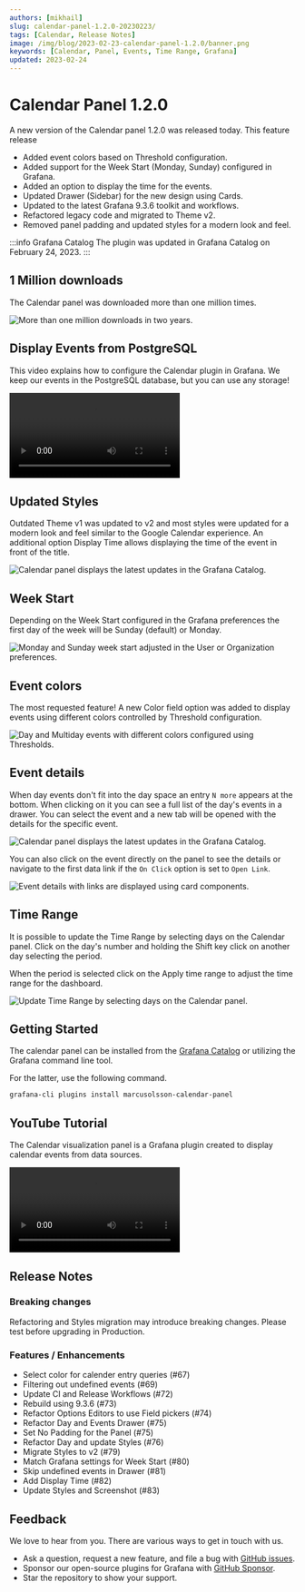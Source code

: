 ```yaml
---
authors: [mikhail]
slug: calendar-panel-1.2.0-20230223/
tags: [Calendar, Release Notes]
image: /img/blog/2023-02-23-calendar-panel-1.2.0/banner.png
keywords: [Calendar, Panel, Events, Time Range, Grafana]
updated: 2023-02-24
---
```



# Calendar Panel 1.2.0

A new version of the Calendar panel 1.2.0 was released today. This feature release

- Added event colors based on Threshold configuration.
- Added support for the Week Start (Monday, Sunday) configured in Grafana.
- Added an option to display the time for the events.
- Updated Drawer (Sidebar) for the new design using Cards.
- Updated to the latest Grafana 9.3.6 toolkit and workflows.
- Refactored legacy code and migrated to Theme v2.
- Removed panel padding and updated styles for a modern look and feel.

:::info Grafana Catalog
The plugin was updated in Grafana Catalog on February 24, 2023.
:::

## 1 Million downloads

The Calendar panel was downloaded more than one million times.

<Image
  title="More than one million downloads in two years."
  src="/img/blog/2023-02-23-calendar-panel-1.2.0/downloads.png"
  lazy={false}
/>

## Display Events from PostgreSQL

This video explains how to configure the Calendar plugin in Grafana. We keep our events in the PostgreSQL database, but you can use any storage!

<Video
  src="https://www.youtube.com/embed/6WGmm5y4fs4"
  title="How to display events from PostgreSQL."
/>

## Updated Styles

Outdated Theme v1 was updated to v2 and most styles were updated for a modern look and feel similar to the Google Calendar experience. An additional option Display Time allows displaying the time of the event in front of the title.

<Image
  title="Calendar panel displays the latest updates in the Grafana Catalog."
  src="/img/blog/2023-02-23-calendar-panel-1.2.0/dashboard.png"
/>

## Week Start

Depending on the Week Start configured in the Grafana preferences the first day of the week will be Sunday (default) or Monday.

<Image
  title="Monday and Sunday week start adjusted in the User or Organization preferences."
  src="/img/blog/2023-02-23-calendar-panel-1.2.0/week-start.png"
/>

## Event colors

The most requested feature! A new Color field option was added to display events using different colors controlled by Threshold configuration.

<Image
  title="Day and Multiday events with different colors configured using Thresholds."
  src="/img/blog/2023-02-23-calendar-panel-1.2.0/duration.png"
/>

## Event details

When day events don't fit into the day space an entry `N more` appears at the bottom. When clicking on it you can see a full list of the day's events in a drawer. You can select the event and a new tab will be opened with the details for the specific event.

<Image
  title="Calendar panel displays the latest updates in the Grafana Catalog."
  src="/img/blog/2023-02-23-calendar-panel-1.2.0/drawer.png"
/>

You can also click on the event directly on the panel to see the details or navigate to the first data link if the `On Click` option is set to `Open Link`.

<Image
  title="Event details with links are displayed using card components."
  src="/img/blog/2023-02-23-calendar-panel-1.2.0/event.png"
/>

## Time Range

It is possible to update the Time Range by selecting days on the Calendar panel. Click on the day's number and holding the Shift key click on another day selecting the period.

When the period is selected click on the Apply time range to adjust the time range for the dashboard.

<Image
  title="Update Time Range by selecting days on the Calendar panel."
  src="/img/blog/2023-02-23-calendar-panel-1.2.0/time-range.png"
/>

## Getting Started

The calendar panel can be installed from the [Grafana Catalog](https://grafana.com/grafana/plugins/marcusolsson-calendar-panel/) or utilizing the Grafana command line tool.

For the latter, use the following command.

```bash
grafana-cli plugins install marcusolsson-calendar-panel
```

## YouTube Tutorial

The Calendar visualization panel is a Grafana plugin created to display calendar events from data sources.

<Video
  src="https://www.youtube.com/embed/iPJ122x0oos"
  title="Display events from JSON API data source."
/>

## Release Notes

### Breaking changes

Refactoring and Styles migration may introduce breaking changes. Please test before upgrading in Production.

### Features / Enhancements

- Select color for calender entry queries (#67)
- Filtering out undefined events (#69)
- Update CI and Release Workflows (#72)
- Rebuild using 9.3.6 (#73)
- Refactor Options Editors to use Field pickers (#74)
- Refactor Day and Events Drawer (#75)
- Set No Padding for the Panel (#75)
- Refactor Day and update Styles (#76)
- Migrate Styles to v2 (#79)
- Match Grafana settings for Week Start (#80)
- Skip undefined events in Drawer (#81)
- Add Display Time (#82)
- Update Styles and Screenshot (#83)

## Feedback

We love to hear from you. There are various ways to get in touch with us.

- Ask a question, request a new feature, and file a bug with [GitHub issues](https://github.com/volkovlabs/volkovlabs-calendar-panel/issues/new/choose).
- Sponsor our open-source plugins for Grafana with [GitHub Sponsor](https://github.com/sponsors/VolkovLabs).
- Star the repository to show your support.
